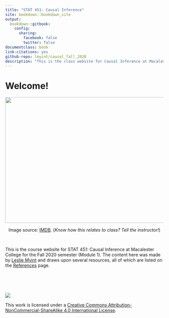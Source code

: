 ```yaml
--- 
title: "STAT 451: Causal Inference"
site: bookdown::bookdown_site
output:
  bookdown::gitbook:
    config:
      sharing:
        facebook: false
        twitter: false
documentclass: book
link-citations: yes
github-repo: lmyint/causal_fall_2020
description: "This is the class website for Causal Inference at Macalester College."
---
```


# Welcome! {-}

<center>
<img src="images/iawl.jpg" width=518 height=400>

Image source: [IMDB](https://www.imdb.com/title/tt0038650/mediaviewer/rm449672704). (<i>Know how this relates to class? Tell the instructor!</i>)
</center>

<br>

This is the course website for STAT 451: Causal Inference at Macalester College for the Fall 2020 semester (Module 1). The content here was made by [Leslie Myint](https://lmyint.github.io) and draws upon several resources, all of which are listed on the [References](references.html) page.

<br>
<br>
<br>

![](images/cc_license_button.png)

This work is licensed under a [Creative Commons Attribution-NonCommercial-ShareAlike 4.0 International License](https://creativecommons.org/licenses/by-nc-sa/4.0/).
